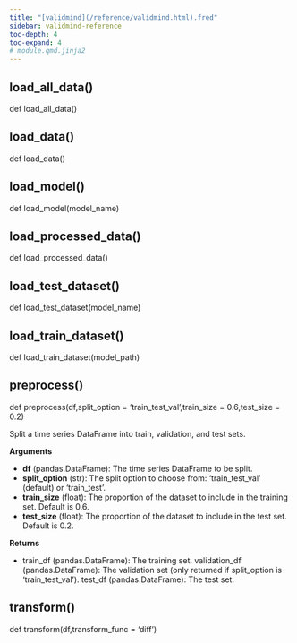 ```yaml
---
title: "[validmind](/reference/validmind.html).fred"
sidebar: validmind-reference
toc-depth: 4
toc-expand: 4
# module.qmd.jinja2
---
```


<!-- function.qmd.jinja2 -->

## load_all_data[()]{.muted}

<!-- signatures.jinja2 -->

::: {.signature}

<span class="kw">def</span> <span class="name">load_all_data</span>()

:::

<!-- function.qmd.jinja2 -->

## load_data[()]{.muted}

<!-- signatures.jinja2 -->

::: {.signature}

<span class="kw">def</span> <span class="name">load_data</span>()

:::

<!-- function.qmd.jinja2 -->

## load_model[()]{.muted}

<!-- signatures.jinja2 -->

::: {.signature}

<span class="kw">def</span> <span class="name">load_model</span>(<span class="param"><span class="n">model_name</span></span>)

:::

<!-- function.qmd.jinja2 -->

## load_processed_data[()]{.muted}

<!-- signatures.jinja2 -->

::: {.signature}

<span class="kw">def</span> <span class="name">load_processed_data</span>()

:::

<!-- function.qmd.jinja2 -->

## load_test_dataset[()]{.muted}

<!-- signatures.jinja2 -->

::: {.signature}

<span class="kw">def</span> <span class="name">load_test_dataset</span>(<span class="param"><span class="n">model_name</span></span>)

:::

<!-- function.qmd.jinja2 -->

## load_train_dataset[()]{.muted}

<!-- signatures.jinja2 -->

::: {.signature}

<span class="kw">def</span> <span class="name">load_train_dataset</span>(<span class="param"><span class="n">model_path</span></span>)

:::

<!-- function.qmd.jinja2 -->

## preprocess[()]{.muted}

<!-- signatures.jinja2 -->

::: {.signature}

<span class="kw">def</span> <span class="name">preprocess</span>(<span class="params"><span class="n">df</span><span class="muted">,</span></span><span class="params"><span class="n">split_option</span><span class="o"> = </span><span class="kc">'train_test_val'</span><span class="muted">,</span></span><span class="params"><span class="n">train_size</span><span class="o"> = </span><span class="kc">0.6</span><span class="muted">,</span></span><span class="params"><span class="n">test_size</span><span class="o"> = </span><span class="kc">0.2</span></span>)

:::

<!-- docstring.jinja2 -->

Split a time series DataFrame into train, validation, and test sets.

**Arguments**

- **df** (pandas.DataFrame): The time series DataFrame to be split.
- **split_option** (str): The split option to choose from: 'train_test_val' (default) or 'train_test'.
- **train_size** (float): The proportion of the dataset to include in the training set. Default is 0.6.
- **test_size** (float): The proportion of the dataset to include in the test set. Default is 0.2.

**Returns**

- train_df (pandas.DataFrame): The training set. validation_df (pandas.DataFrame): The validation set (only returned if split_option is 'train_test_val'). test_df (pandas.DataFrame): The test set.

<!-- function.qmd.jinja2 -->

## transform[()]{.muted}

<!-- signatures.jinja2 -->

::: {.signature}

<span class="kw">def</span> <span class="name">transform</span>(<span class="params"><span class="n">df</span><span class="muted">,</span></span><span class="params"><span class="n">transform_func</span><span class="o"> = </span><span class="kc">'diff'</span></span>)

:::
